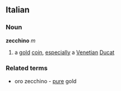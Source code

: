 ==Italian==
===Noun===
'''zecchino''' ''m''
# a [[gold]] [[coin]], [[especially]] a [[Venice|Venetian]] [[Ducat]]
===Related terms===
* oro zecchino - [[pure]] gold